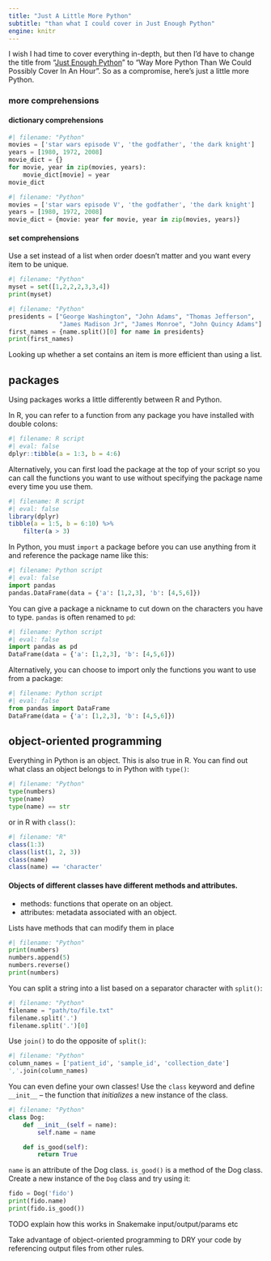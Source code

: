 ```yaml
---
title: "Just A Little More Python"
subtitle: "than what I could cover in Just Enough Python"
engine: knitr
---
```


I wish I had time to cover everything in-depth, but then I'd have to change the 
title from "[Just Enough Python](just-enough-python.qmd)" to "Way More Python 
Than We Could Possibly Cover In An Hour". 
So as a compromise, here's just a little more Python.

<!--
# topics i wish i had time to cover 
## mutability
## iterables, iterators, generators
## reading & writing files


## mutability

TODO
-->
### more comprehensions

#### dictionary comprehensions

```python
#| filename: "Python"
movies = ['star wars episode V', 'the godfather', 'the dark knight']
years = [1980, 1972, 2008]
movie_dict = {}
for movie, year in zip(movies, years):
    movie_dict[movie] = year
movie_dict
```


```python
#| filename: "Python"
movies = ['star wars episode V', 'the godfather', 'the dark knight']
years = [1980, 1972, 2008]
movie_dict = {movie: year for movie, year in zip(movies, years)}
```

#### set comprehensions

Use a set instead of a list when order doesn't matter and you want every item
to be unique. 

```python
#| filename: "Python"
myset = set([1,2,2,2,3,3,4])
print(myset)
```

```python
#| filename: "Python"
presidents = ["George Washington", "John Adams", "Thomas Jefferson", 
              "James Madison Jr", "James Monroe", "John Quincy Adams"]
first_names = {name.split()[0] for name in presidents}
print(first_names)
```

Looking up whether a set contains an item is more efficient than using a list.

## packages

Using packages works a little differently between R and Python.

In R, you can refer to a function from any package you have installed with double colons:

```R
#| filename: R script
#| eval: false
dplyr::tibble(a = 1:3, b = 4:6)
```

Alternatively, you can first load the package at the top of your script so you
can call the functions you want to use without specifying the package name every
time you use them.

```R
#| filename: R script
#| eval: false
library(dplyr)
tibble(a = 1:5, b = 6:10) %>%
    filter(a > 3)
```


In Python, you must `import` a package before you can use anything from it and
reference the package name like this:

```python
#| filename: Python script
#| eval: false
import pandas
pandas.DataFrame(data = {'a': [1,2,3], 'b': [4,5,6]})
```

You can give a package a nickname to cut down on the characters you have to type.
`pandas` is often renamed to `pd`:


```python
#| filename: Python script
#| eval: false
import pandas as pd
DataFrame(data = {'a': [1,2,3], 'b': [4,5,6]})
```

Alternatively, you can choose to import only the functions you want to use from a package:

```python
#| filename: Python script
#| eval: false
from pandas import DataFrame
DataFrame(data = {'a': [1,2,3], 'b': [4,5,6]})
```


## object-oriented programming

Everything in Python is an object. This is also true in R.
You can find out what class an object belongs to in Python with `type()`:

```python
#| filename: "Python"
type(numbers)
type(name)
type(name) == str
```

or in R with `class()`:

```r
#| filename: "R"
class(1:3)
class(list(1, 2, 3))
class(name)
class(name) == 'character'
```


#### Objects of different classes have different methods and attributes.

- methods: functions that operate on an object.
- attributes: metadata associated with an object.


Lists have methods that can modify them in place

```python
#| filename: "Python"
print(numbers)
numbers.append(5)
numbers.reverse()
print(numbers)
```

You can split a string into a list based on a separator character with `split()`:

```python
#| filename: "Python"
filename = "path/to/file.txt"
filename.split('.')
filename.split('.')[0]
```

Use `join()` to do the opposite of `split()`:

```python
#| filename: "Python"
column_names = ['patient_id', 'sample_id', 'collection_date']
','.join(column_names)
```

You can even define your own classes! Use the `class` keyword and define `__init__` -- the function that _initializes_ a new instance of the class.

```python
#| filename: "Python"
class Dog:
    def __init__(self = name):
        self.name = name

    def is_good(self):
        return True
```

`name` is an attribute of the Dog class. `is_good()` is a method of the Dog class.
Create a new instance of the `Dog` class and try using it:

```python
fido = Dog('fido')
print(fido.name)
print(fido.is_good())
```


TODO explain how this works in Snakemake input/output/params etc

Take advantage of object-oriented programming to DRY your code by referencing 
output files from other rules.


<!--
## reading & writing files

TODO
-->